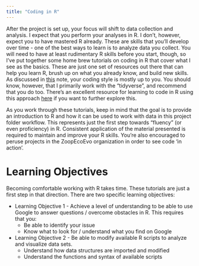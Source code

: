 ```yaml
---
title: "Coding in R"
---
```


After the project is set up, your focus will shift to data collection and analysis. I expect that you perform your analyses in R. I don't, however, expect you to have mastered R already. These are skills that you'll develop over time - one of the best ways to learn is to analyze data you collect. You will need to have at least rudimentary R skills before you start, though, so I've put together some home brew tutorials on coding in R that cover what I see as the basics. These are just one set of resources out there that can help you learn R, brush up on what you already know, and build new skills. As discussed in [this](https://zoopecoevo.github.io/02f_code_style.html) note, your coding style is mostly up to you. You should know, however, that I primarily work with the "tidyverse", and recommend that you do too. There's an excellent resource for learning to code in R using this approach [here](https://r4ds.had.co.nz) if you want to further explore this.

As you work through these tutorials, keep in mind that the goal is to provide an introduction to R and how it can be used to work with data in this project folder workflow. This represents just the first step towards "fluency" (or even proficiency) in R. Consistent application of the material presented is required to maintain and improve your R skills. You're also encouraged to peruse projects in the ZoopEcoEvo organization in order to see code 'in action'.

# Learning Objectives

Becoming comfortable working with R takes time. These tutorials are just a first step in that direction. There are two specific learning objectives:

-   Learning Objective 1 - Achieve a level of understanding to be able to use Google to answer questions / overcome obstacles in R. This requires that you:
    -   Be able to identify your issue
    -   Know what to look for / understand what you find on Google\
-   Learning Objective 2 - Be able to modify available R scripts to analyze and visualize data sets.
    -   Understand how data structures are imported and modified
    -   Understand the functions and syntax of available scripts
